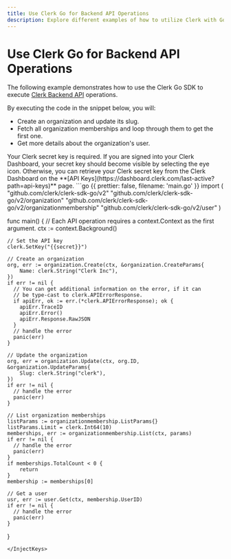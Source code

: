 ```yaml
---
title: Use Clerk Go for Backend API Operations
description: Explore different examples of how to utilize Clerk with Go.
---
```


# Use Clerk Go for Backend API Operations

The following example demonstrates how to use the Clerk Go SDK to execute [Clerk Backend API](/docs/references/backend/overview) operations.

By executing the code in the snippet below, you will:

- Create an organization and update its slug.
- Fetch all organization memberships and loop through them to get the first one.
- Get more details about the organization's user.

<Callout type="info">
  Your Clerk secret key is required. If you are signed into your Clerk Dashboard, your secret key should become visible by selecting the eye icon. Otherwise, you can retrieve your Clerk secret key from the Clerk Dashboard on the **[API Keys](https://dashboard.clerk.com/last-active?path=api-keys)** page.
</Callout>

<InjectKeys>
  ```go {{ prettier: false, filename: 'main.go' }}
  import (
      "github.com/clerk/clerk-sdk-go/v2"
      "github.com/clerk/clerk-sdk-go/v2/organization"
      "github.com/clerk/clerk-sdk-go/v2/organizationmembership"
      "github.com/clerk/clerk-sdk-go/v2/user"
  )

  func main() {
    // Each API operation requires a context.Context as the first argument.
    ctx := context.Background()

    // Set the API key
    clerk.SetKey("{{secret}}")

    // Create an organization
    org, err := organization.Create(ctx, &organization.CreateParams{
        Name: clerk.String("Clerk Inc"),
    })
    if err != nil {
      // You can get additional information on the error, if it can
      // be type-cast to clerk.APIErrorResponse.
      if apiErr, ok := err.(*clerk.APIErrorResponse); ok {
        apiErr.TraceID
        apiErr.Error()
        apiErr.Response.RawJSON
      }
      // handle the error
      panic(err)
    }

    // Update the organization
    org, err = organization.Update(ctx, org.ID, &organization.UpdateParams{
        Slug: clerk.String("clerk"),
    })
    if err != nil {
      // handle the error
      panic(err)
    }

    // List organization memberships
    listParams := organizationmembership.ListParams{}
    listParams.Limit = clerk.Int64(10)
    memberships, err := organizationmembership.List(ctx, params)
    if err != nil {
      // handle the error
      panic(err)
    }
    if memberships.TotalCount < 0 {
        return
    }
    membership := memberships[0]

    // Get a user
    usr, err := user.Get(ctx, membership.UserID)
    if err != nil {
      // handle the error
      panic(err)
    }
  }
  ```
</InjectKeys>
